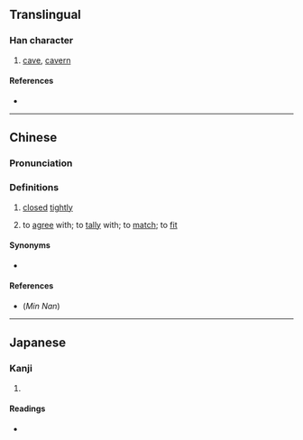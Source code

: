 {{character info/new}}
==Translingual==

===Han character===
{{Han char|rn=46|rad=山|as=06|sn=9|four=22601|canj=UOMR|ids=⿱山合}}

# [[cave]], [[cavern]]

====References====
* {{Han ref|kx=0310.090|dkj=08020|dj=0610.150|hdz=10771.010|uh=5CC7|ud=23751|bh=CEA4|bd=52900}}

----

==Chinese==
{{zh-forms}}

===Pronunciation===
{{zh-pron
|m=bā,kè
|c=baa1,hap6
|mn=bā/bâ
|mc=
|oc=
|ma=
|cat=n,adj
}}

===Definitions===
{{zh-hanzi}}

# {{lb|zh|Min Nan}} [[closed]] [[tightly]]
#: {{zh-x|門 關 無 峇|The door isn't '''closed tightly'''.|MN}}
# {{lb|zh|Min Nan}} to [[agree]] with; to [[tally]] with; to [[match]]; to [[fit]]
#: {{zh-x|阮{Guán} 兩{nn̄g} 人 個{kò}性{sìng} 真 峇|We two have personalities that really '''match'''.|MN}}

====Synonyms====
*  {{lb|zh|Min Nan}} {{zh-l|密}}

====References====
* (''Min Nan'') {{thcwd|4872}}

----

==Japanese==

===Kanji===
{{ja-kanji|grade=|rs=山06}}

# {{rfdef|ja|sort=山06}}

====Readings====
* {{ja-readings|on=[[こう]] (kō), [[ごう]] (gō)|kun=}}